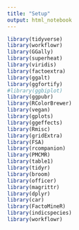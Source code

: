 ```yaml
---
title: "Setup"
output: html_notebook
---
```


```r
library(tidyverse)
library(workflowr)
library(GGally)
library(superheat)
library(viridis)
library(factoextra)
library(ggalt)
library(ggfortify)
#library(ggbiplot)
library(ggpubr)
library(RColorBrewer)
library(vegan)
library(gplots)
library(ggeffects)
library(Rmisc)
library(gridExtra)
library(FSA)
library(rcompanion)
library(PMCMR)
library(table1)
library(tidyr)
library(broom)
library(officer)
library(magrittr)
library(dplyr)
library(car)
library(FactoMineR)
library(indicspecies)
library(workflowr)
```